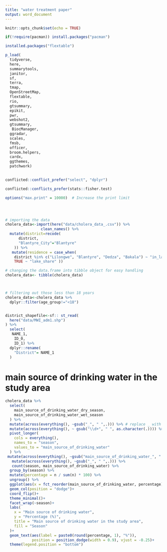 ```yaml
---
title: "water treatment paper"
output: word_document
---
```


```r

knitr::opts_chunk$set(echo = TRUE)

if(!require(pacman)) install.packages("pacman")

installed.packages("flextable")

p_load(
  tidyverse,
  here,
  summarytools,
  janitor,
  sf, 
  terra,
  tmap,
  OpenStreetMap,
  flextable,
  rio, 
  gtsummary, 
  epikit, 
  pwr, 
  webshot2,
  gtsummary, 
   BiocManager,
  ggradar,
  scales,
  fmsb,
  officer, 
  broom.helpers, 
  cardx, 
  ggthemes, 
  patchwork)
 

conflicted::conflict_prefer("select", "dplyr")

conflicted::conflicts_prefer(stats::fisher.test)

options("max.print" = 10000)  # Increase the print limit





```


```r



# importing the data 
cholera_data<-import(here("data/cholera_data_.csv")) %>%
                clean_names() %>% 
  mutate(district=recode(
      district, 
      "Blantyre_City"="Blantyre"
    )) %>% 
   mutate(residence = case_when(
    district %in% c("Lilongwe", "Blantyre", "Dedza", "Bakala") ~ "in_land",
    TRUE ~ "lake_share" )) 

# changing the data.frame into tibble object for easy handling 
cholera_data<- tibble(cholera_data)



# filtering out those less than 18 years 
cholera_data<-cholera_data %>% 
  dplyr::filter(age_group!="<18")


district_shapefile<-sf:: st_read(
  here("data/MWI_adm1.shp")
) %>% 
  select(
   NAME_1,
    ID_0,
    ID_1) %>% 
  dplyr::rename(
    "District"= NAME_1
  )


```



# main source of drinking water in the study area

```r

cholera_data %>% 
  select(
    main_source_of_drinking_water_dry_season, 
    main_source_of_drinking_water_wet_season
  ) %>% 
  mutate(across(everything(), ~gsub("_", " ",.))) %>% # replace _ with space
  mutate(across(everything(), ~ gsub("\\d+", " ", as.character(.)))) %>% # remove 
  pivot_longer(
    cols = everything(),
    names_to = "season",
    values_to = "main_source_of_drinking_water"
  ) %>%  
 mutate(across(everything(), ~gsub("main_source_of_drinking_water_", " ",.))) %>% 
   mutate(across(everything(), ~gsub("_", " ",.))) %>% 
   count(season, main_source_of_drinking_water) %>% 
  group_by(season) %>%
  mutate(percentage = n / sum(n) * 100) %>%
  ungroup() %>% 
  ggplot(aes(x = fct_reorder(main_source_of_drinking_water, percentage), y = percentage, fill = season)) +
  geom_col(position = "dodge")+
  coord_flip()+
  theme_minimal()+
  facet_wrap(~season)+
  labs(
    x = "Main source of drinking water",
    y = "Percentage (%)",
    title = "Main source of drinking water in the study area",
    fill = "Season"
  )+
  geom_text(aes(label = paste0(round(percentage, 1), "%")),
            position = position_dodge(width = 0.9), vjust = -0.25)+
  theme(legend.position = "bottom")




 



```




























